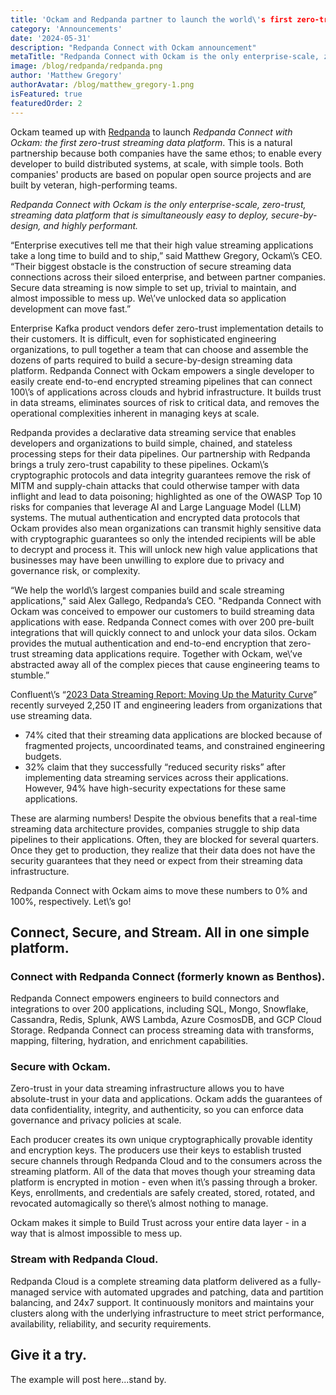 ```yaml
---
title: 'Ockam and Redpanda partner to launch the world\'s first zero-trust streaming data platform.'
category: 'Announcements'
date: '2024-05-31'
description: "Redpanda Connect with Ockam announcement"
metaTitle: "Redpanda Connect with Ockam is the only enterprise-scale, zero-trust, streaming data platform that is simultaneously easy to deploy, secure-by-design, and highly performant. "
image: /blog/redpanda/redpanda.png
author: 'Matthew Gregory'
authorAvatar: /blog/matthew_gregory-1.png
isFeatured: true
featuredOrder: 2
---
```


Ockam teamed up with [Redpanda](https://redpanda.com/redpanda-cloud) to launch *Redpanda Connect with Ockam: the first zero-trust streaming data platform*. This is a natural partnership because both companies have the same ethos; to enable every developer to build distributed systems, at scale, with simple tools. Both companies\' products are based on popular open source projects and are built by veteran, high-performing teams. 

*Redpanda Connect with Ockam is the only enterprise-scale, zero-trust, streaming data platform that is simultaneously easy to deploy, secure-by-design, and highly performant.*

“Enterprise executives tell me that their high value streaming applications take a long time to build and to ship,” said Matthew Gregory, Ockam\’s CEO. “Their biggest obstacle is the construction of secure streaming data connections across their siloed enterprise, and between partner companies. Secure data streaming is now simple to set up, trivial to maintain, and almost impossible to mess up. We\’ve unlocked data so application development can move fast.” 

Enterprise Kafka product vendors defer zero-trust implementation details to their customers. It is difficult, even for sophisticated engineering organizations, to pull together a team that can choose and assemble the dozens of parts required to build a secure-by-design streaming data platform. Redpanda Connect with Ockam empowers a single developer to easily create end-to-end encrypted streaming pipelines that can connect 100\’s of applications across clouds and hybrid infrastructure. It builds trust in data streams, eliminates sources of risk to critical data, and removes the operational complexities inherent in managing keys at scale.

Redpanda provides a declarative data streaming service that enables developers and organizations to build simple, chained, and stateless processing steps for their data pipelines. Our partnership with Redpanda brings a truly zero-trust capability to these pipelines. Ockam\’s cryptographic protocols and data integrity guarantees remove the risk of MITM and supply-chain attacks that could otherwise tamper with data inflight and lead to data poisoning; highlighted as one of the OWASP Top 10 risks for companies that leverage AI and Large Language Model (LLM) systems. The mutual authentication and encrypted data protocols that Ockam provides also mean organizations can transmit highly sensitive data with cryptographic guarantees so only the intended recipients will be able to decrypt and process it. This will unlock new high value applications that businesses may have been unwilling to explore due to privacy and governance risk, or complexity.

“We help the world\’s largest companies build and scale streaming applications," said Alex Gallego, Redpanda’s CEO. "Redpanda Connect with Ockam was conceived to empower our customers to build streaming data applications with ease. Redpanda Connect comes with over 200 pre-built integrations that will quickly connect to and unlock your data silos. Ockam provides the mutual authentication and end-to-end encryption that zero-trust streaming data applications require. Together with Ockam, we\’ve abstracted away all of the complex pieces that cause engineering teams to stumble.” 

Confluent\’s “[2023 Data Streaming Report: Moving Up the Maturity Curve](https://assets.confluent.io/m/52436fc9cd4844f4/original/20230510-RPT-Data_Streaming_Report.pdf)” recently surveyed 2,250 IT and engineering leaders from organizations that use streaming data.
 
* 74\% cited that their streaming data applications are blocked because of fragmented projects, uncoordinated teams, and constrained engineering budgets.
* 32\% claim that they successfully “reduced security risks” after implementing data streaming services across their applications. However, 94\% have high-security expectations for these same applications.

These are alarming numbers! Despite the obvious benefits that a real-time streaming data architecture provides, companies struggle to ship data pipelines to their applications. Often, they are blocked for several quarters. Once they get to production, they realize that their data does not have the security guarantees that they need or expect from their streaming data infrastructure.

Redpanda Connect with Ockam aims to move these numbers to 0\% and 100\%, respectively. Let\’s go!

## Connect, Secure, and Stream. All in one simple platform.

### Connect with Redpanda Connect (formerly known as Benthos).

Redpanda Connect empowers engineers to build connectors and integrations to over 200 applications, including SQL, Mongo, Snowflake, Cassandra, Redis, Splunk, AWS Lambda, Azure CosmosDB, and GCP Cloud Storage. Redpanda Connect can process streaming data with transforms, mapping, filtering, hydration, and enrichment capabilities.

### Secure with Ockam. 

Zero-trust in your data streaming infrastructure allows you to have absolute-trust in your data and applications. Ockam adds the guarantees of data confidentiality, integrity, and authenticity, so you can enforce data governance and privacy policies at scale.

Each producer creates its own unique cryptographically provable identity and encryption keys. The producers use their keys to establish trusted secure channels through Redpanda Cloud and to the consumers across the streaming platform. All of the data that moves though your streaming data platform is encrypted in motion - even when it\’s passing through a broker. Keys, enrollments, and credentials are safely created, stored, rotated, and revocated automagically so there\’s almost nothing to manage.

Ockam makes it simple to Build Trust across your entire data layer - in a way that is almost impossible to mess up.

### Stream with Redpanda Cloud. 

Redpanda Cloud is a complete streaming data platform delivered as a fully-managed service with automated upgrades and patching, data and partition balancing, and 24x7 support. It continuously monitors and maintains your clusters along with the underlying infrastructure to meet strict performance, availability, reliability, and security requirements.


## Give it a try.

The example will post here...stand by.